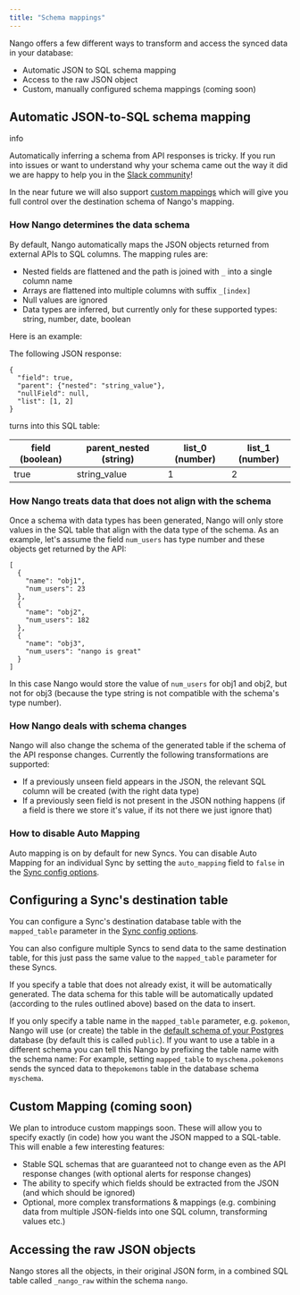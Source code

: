 ```yaml
---
title: "Schema mappings"
---
```


Nango offers a few different ways to transform and access the synced data in your database:

* Automatic JSON to SQL schema mapping
* Access to the raw JSON object
* Custom, manually configured schema mappings (coming soon)

## Automatic JSON-to-SQL schema mapping[](#automatic-json-to-sql-schema-mapping "Direct link to Automatic JSON-to-SQL schema mapping")

info

Automatically inferring a schema from API responses is tricky. If you run into issues or want to understand why your schema came out the way it did we are happy to help you in the [Slack community](https://nango.dev/slack)!

In the near future we will also support [custom mappings](#custommapping) which will give you full control over the destination schema of Nango's mapping.

### How Nango determines the data schema[](#how-nango-determines-the-data-schema "Direct link to How Nango determines the data schema")

By default, Nango automatically maps the JSON objects returned from external APIs to SQL columns. The mapping rules are:

* Nested fields are flattened and the path is joined with `_` into a single column name
* Arrays are flattened into multiple columns with suffix `_[index]`
* Null values are ignored
* Data types are inferred, but currently only for these supported types: string, number, date, boolean

Here is an example: 

The following JSON response:

```
{
  "field": true,
  "parent": {"nested": "string_value"},
  "nullField": null,
  "list": [1, 2]
}

```

turns into this SQL table: 

| field (boolean) | parent\_nested (string) | list\_0 (number) | list\_1 (number) |
| --------------- | ----------------------- | ---------------- | ---------------- |
| true            | string\_value           | 1                | 2                |

### How Nango treats data that does not align with the schema[](#how-nango-treats-data-that-does-not-align-with-the-schema "Direct link to How Nango treats data that does not align with the schema")

Once a schema with data types has been generated, Nango will only store values in the SQL table that align with the data type of the schema. As an example, let's assume the field `num_users` has type number and these objects get returned by the API:

```
[
  {
    "name": "obj1",
    "num_users": 23
  },
  {
    "name": "obj2",
    "num_users": 182
  },
  {
    "name": "obj3",
    "num_users": "nango is great"
  }
]

```

In this case Nango would store the value of `num_users` for obj1 and obj2, but not for obj3 (because the type string is not compatible with the schema's type number).

### How Nango deals with schema changes[](#how-nango-deals-with-schema-changes "Direct link to How Nango deals with schema changes")

Nango will also change the schema of the generated table if the schema of the API response changes. Currently the following transformations are supported: 

* If a previously unseen field appears in the JSON, the relevant SQL column will be created (with the right data type)
* If a previously seen field is not present in the JSON nothing happens (if a field is there we store it's value, if its not there we just ignore that)

### How to disable Auto Mapping[](#how-to-disable-auto-mapping "Direct link to How to disable Auto Mapping")

Auto mapping is on by default for new Syncs. You can disable Auto Mapping for an individual Sync by setting the `auto_mapping` field to `false` in the [Sync config options](/nango-sync/use-nango/sync-all-options).

## Configuring a Sync's destination table[](#destination-table "Direct link to Configuring a Sync's destination table")

You can configure a Sync's destination database table with the `mapped_table` parameter in the [Sync config options](/nango-sync/use-nango/sync-all-options). 

You can also configure multiple Syncs to send data to the same destination table, for this just pass the same value to the `mapped_table` parameter for these Syncs.

If you specify a table that does not already exist, it will be automatically generated. The data schema for this table will be automatically updated (according to the rules outlined above) based on the data to insert.

If you only specify a table name in the `mapped_table` parameter, e.g. `pokemon`, Nango will use (or create) the table in the [default schema of your Postgres](https://www.postgresql.org/docs/current/ddl-schemas.html) database (by default this is called `public`). If you want to use a table in a different schema you can tell this Nango by prefixing the table name with the schema name: For example, setting `mapped_table` to `myschema.pokemons` sends the synced data to the`pokemons` table in the database schema `myschema`.

## Custom Mapping (coming soon)[](#custommapping "Direct link to Custom Mapping (coming soon)")

We plan to introduce custom mappings soon. These will allow you to specify exactly (in code) how you want the JSON mapped to a SQL-table. This will enable a few interesting features:

* Stable SQL schemas that are guaranteed not to change even as the API response changes (with optional alerts for response changes)
* The ability to specify which fields should be extracted from the JSON (and which should be ignored)
* Optional, more complex transformations & mappings (e.g. combining data from multiple JSON-fields into one SQL column, transforming values etc.)

## Accessing the raw JSON objects[](#accessing-the-raw-json-objects "Direct link to Accessing the raw JSON objects")

Nango stores all the objects, in their original JSON form, in a combined SQL table called `_nango_raw` within the schema `nango`.
